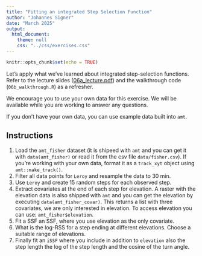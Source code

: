 ```yaml
---
title: "Fitting an integrated Step Selection Function"
author: "Johannes Signer"
date: "March 2025"
output: 
  html_document:
    theme: null
    css: "../css/exercises.css"
---
```


```r
knitr::opts_chunk$set(echo = TRUE)
```

Let's apply what we've learned about integrated step-selection functions. Refer to the lecture slides (<a href="06a_lecture.pdf" target="_blank" rel="noopener noreferrer">06a_lecture.pdf</a>) and the walkthrough code (`06b_walkthrough.R`) as a refresher.

We encourage you to use your own data for this exercise. We will be available while you are working to answer any questions.

If you don't have your own data, you can use example data built into `amt`. 


## Instructions

1. Load the `amt_fisher` dataset (it is shipeed with `amt` and you can get it with `data(amt_fisher)` or read it from the csv file `data/fisher.csv`). If you're working with your own data, format it as a `track_xyt` object using `amt::make_track()`.
2. Filter all data points for  `Leroy` and resample the data to 30 min. 
3. Use `Leroy` and create 15 random steps for each observed step. 
4. Extract covariates at the end of each step for elevation. A raster with the elevation data is also shipped with `amt` and you can get the elevation by executing `data(amt_fisher_covar)`.  This returns a list with three covariates, we are only interested in elevation. To access elevation you can use: `amt_fisher$elevation`.
5. Fit a SSF an SSF, where you use elevation as the only covariate.
6. What is the log-RSS for a step ending at different elevations. Choose a suitable range of elevations.
7. Finally fit an `iSSF` where you include in addition to `elevation` also the step length the log of the step length and the cosine of the turn angle.
